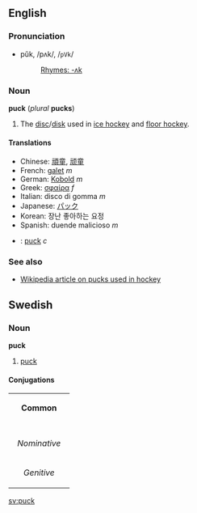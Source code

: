 ==English==
===Pronunciation===
*pŭk, /pʌk/, /<tt>pVk</tt>/
*:[[Rhymes:English:-ʌk|Rhymes: -ʌk]]

===Noun===
'''puck''' (''plural'' '''pucks''')

#The [[disc]]/[[disk]] used in [[ice hockey]] and [[floor hockey]].

====Translations====
*Chinese: [[頑童]], [[顽童]]
*French: [[galet]] ''m''
*German: [[Kobold]] ''m''
*Greek: [[σφαίρα]] ''f''
*Italian: disco di gomma ''m''
*Japanese: [[パック]]
*Korean: 장난 좋아하는 요정
*Spanish: duende malicioso ''m''
*{{sv}}: [[puck#Swedish|puck]] ''c''

===See also===
*[[w:Hockey_puck|Wikipedia article on pucks used in hockey]]


==Swedish==
===Noun===
'''puck'''

#[[puck#English|puck]]

====Conjugations====
{| border=1 cellspacing=0
| bgcolor="#FFFFF0" colspan=5 align=center | '''Common'''
|-
|- bgcolor="#FFFFF0" align=center
! rowspan=2 | 
| colspan=2 width=105| Singular 
| colspan=2 | Plural
|- bgcolor="#FFFFF0" align=center
| width=105 | ''Indefinite'' 
| width=105 | ''Definite'' 
| width=105 |  ''Indefinite'' 
|  width=105 | ''Definite''
|- align=center
| width=105 bgcolor="#FFFFF0" | ''Nominative'' 
| [[puck]]
| [[pucken]]
| [[puckar]]
| [[puckarna]]
|- align=center
| width=105 bgcolor="#FFFFF0" | ''Genitive'' 
| [[pucks]]
| [[puckens]]
| [[puckars]]
| [[puckarnas]]
|}

[[sv:puck]]